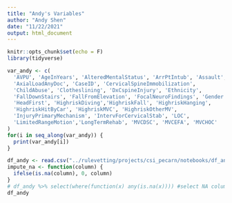 ```yaml
---
title: "Andy's Variables"
author: "Andy Shen"
date: "11/22/2021"
output: html_document
---
```


```r
knitr::opts_chunk$set(echo = F)
library(tidyverse)
```

```r
var_andy <- c(
  'AVPU', 'AgeInYears', 'AlteredMentalStatus', 'ArrPtIntub', 'Assault', 
  'AxialLoadAnyDoc', 'CaseID', 'CervicalSpineImmobilization', 
  'ChildAbuse', 'Clotheslining', 'DxCspineInjury', 'Ethnicity', 
  'FallDownStairs', 'FallFromElevation', 'FocalNeuroFindings', 'Gender', 
  'HeadFirst', 'HighriskDiving','HighriskFall', 'HighriskHanging', 
  'HighriskHitByCar', 'HighriskMVC', 'HighriskOtherMV', 
  'InjuryPrimaryMechanism', 'IntervForCervicalStab', 'LOC', 
  'LimitedRangeMotion','LongTermRehab', 'MVCDSC', 'MVCEFA', 'MVCHOC'
)
for(i in seq_along(var_andy)) {
  print(var_andy[i])
}
```

```r
df_andy <- read.csv("../rulevetting/projects/csi_pecarn/notebooks/df_andy.csv")
impute_na <- function(column) {
  ifelse(is.na(column), 0, column)
}
# df_andy %>% select(where(function(x) any(is.na(x)))) #select NA columns
df_andy
```

